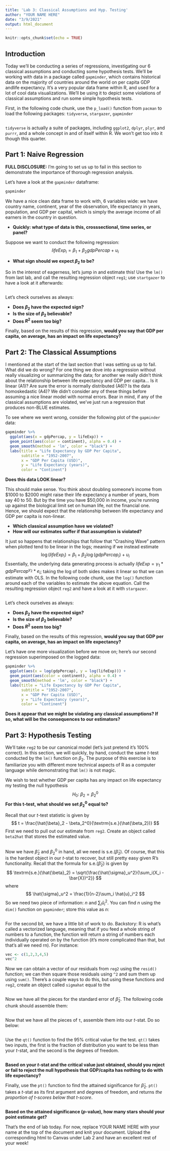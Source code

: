 ```yaml
---
title: 'Lab 3: Classical Assumptions and Hyp. Testing'
author: "YOUR NAME HERE"
date: "3/9/2021"
output: html_document
---
```


```r
knitr::opts_chunk$set(echo = TRUE)

```

## Introduction

Today we'll be conducting a series of regressions, investigating our 6 classical assumptions and conducting some hypothesis tests. We'll be working with data in a package called `gapminder`, which contains historical data on the majority of countries around the world on per capita GDP andlife expectancy. It's a very popular data frame within R, and used for a lot of cool data visualizations. We'll be using it to depict some violations of classical assumptions and run some simple hypothesis tests.

First, in the following code chunk, use the `p_load()` function from `pacman` to load the following packages: `tidyverse`, `stargazer`, `gapminder`
```r

```

`tidyverse` is actually a suite of packages, including `ggplot2`, `dplyr`, `plyr`, and `purrr`, and a whole concept in and of itself within R. We won't get too into it though this quarter. 

## Part 1: Naive Regression

**FULL DISCLOSURE:** I'm going to set us up to fail in this section to demonstrate the importance of thorough regression analysis. 

Let's have a look at the `gapminder` dataframe:
```r
gapminder
```

We have a nice clean data frame to work with, 6 variables wide: we have country name, continent, year of the observation, life expectancy in years, population, and GDP per capital, which is simply the average income of all earners in the country in question. 

- **Quickly: what type of data is this, crosssectional, time series, or panel?** 

Suppose we want to conduct the following regression:
$$
lifeExp_{i} = \beta_1 + \beta_2gdpPercap + u_i
$$

- **What sign should we expect $\beta_2$ to be?** 

So in the interest of eagerness, let's jump in and estimate this! Use the `lm()` from last lab, and call the resulting regression object `reg1`; use `startgazer` to have a look at it afterwards:
```r

```

Let's check ourselves as always:

- **Does $\beta_2$ have the expected sign?** 
- **Is the size of $\beta_2$ believable?** 
- **Does $R^2$ seem too big?** 

Finally, based on the results of this regression, **would you say that GDP per capita, on average, has an impact on life expectancy?** 

## Part 2: The Classical Assumptions

I mentioned at the start of the last section that I was setting us up to fail. What did we do wrong? For one thing we dove into a regression without really visualizing or summarizing the data; for another we really didn't think about the relationship between life expectancy and GDP per capita... Is it linear (A1)? Are sure the error is normally distributed (A6)? Is the data homoskedastic (A4)? We didn't consider any of these things before assuming a nice linear model with normal errors. Bear in mind, if any of the classical assumptions are violated, we've just run a regression that produces non-BLUE estimates.

To see where we went wrong, consider the following plot of the `gapminder` data:
```r
gapminder %>%
  ggplot(aes(x = gdpPercap, y = lifeExp)) +
  geom_point(aes(color = continent), alpha = 0.4) + 
  geom_smooth(method = 'lm', color = "black") + 
  labs(title = "Life Expectancy by GDP Per Capita",
       subtitle = "1952-2007",
       x = "GDP Per Capita (USD)",
       y = "Life Expectancy (years)",
       color = "Continent")

```

**Does this data LOOK linear?** 

This should make sense. You think about doubling someone's income from \$1000 to \$2000 might raise their life expectancy a number of years, from say 40 to 50. But by the time you have \$50,000 in income, you're running up against the biological limit set on human life, not the financial one. Hence, we should expect that the relationship between life expectancy and GDP per capita is non-linear.

- **Which classical assumption have we violated?** 
- **How will our estimates suffer if that assumption is violated?** 

It just so happens that relationships that follow that "Crashing Wave" pattern when plotted tend to be linear in the logs; meaning if we instead estimate 
$$
\log(lifeExp_{i}) = \beta_1 + \beta_2\log(gdpPercap_i) + u_i
$$
Essentially, the underlying data generating process is actually $lifeExp = \gamma_1* gdpPercap^{\gamma_2}*e_i$; taking the log of both sides makes it linear so that we can estimate with OLS. In the following code chunk, use the `log()` function around each of the variables to estimate the above equation. Call the resulting regression object `reg2` and have a look at it with `stargazer`.
```r

```

Let's check ourselves as always:

- **Does $\beta_2$ have the expected sign?** 
- **Is the size of $\beta_2$ believable?** 
- **Does $R^2$ seem too big?** 

Finally, based on the results of this regression, **would you say that GDP per capita, on average, has an impact on life expectancy?** 

Let's have one more visualization before we move on; here's our second regression superimposed on the logged data:
```r
gapminder %>%
  ggplot(aes(x = log(gdpPercap), y = log(lifeExp))) +
  geom_point(aes(color = continent), alpha = 0.4) + 
  geom_smooth(method = 'lm', color = "black") + 
  labs(title = "Life Expectancy by GDP Per Capita",
       subtitle = "1952-2007",
       x = "GDP Per Capita (USD)",
       y = "Life Expectancy (years)",
       color = "Continent")

```

**Does it appear that we might be violating any classical assumptions? If so, what will be the consequences to our estimators?** 

## Part 3: Hypothesis Testing

We'll take `reg2` to be our canonical model (let's just pretend it's 100% correct). In this section, we will quickly, by hand, conduct the same $t$-test conducted by the `lm()` function on $\beta_2$. The purpose of this exercise is to familiarize you with different more technical aspects of R as a computer language while demonstrating that `lm()` is not magic. 

We wish to test whether GDP per capita has any impact on life expectancy my testing the null hypothesis
$$ H_0:\; \beta_2 = \beta_2^0$$
**For this t-test, what should we set $\beta_2^0$ equal to?** 

Recall that our $t$-test statistic is given by 
$$
t = \frac{\hat{\beta}_2 - \beta_2^0}{\textrm{s.e.}(\hat{\beta_2})}
$$
First we need to pull out our estimate from `reg2`. Create an object called `beta2hat` that stores the estimated value.

```r

```

Now we have $\hat{\beta}_2$ and $\beta_2^0$ in hand, all we need is $\textrm{s.e.}(\hat{\beta}_2)$. Of course, that this is the hardest object in our $t$-stat to recover, but still pretty easy given R's functionality. Recall that the formula for $\textrm{s.e.}(\hat{\beta}_2)$ is given by
$$
\textrm{s.e.}(\hat{\beta}_2) = \sqrt{\frac{\hat{\sigma}_u^2}{\sum_i(X_i - \bar{X})^2}}
$$
where
$$
\hat{\sigma}_u^2 = \frac{1}{n-2}\sum_i \hat{u}_i^2
$$
So we need two piece of information: $n$ and $\sum_i \hat{u}_i^2$. You can find $n$ using the `dim()` function on `gapminder`; store this value as $n$:
```r

```
For the second bit, we have a little bit of work to do. Backstory: R is what's called a vectorized language, meaning that if you feed a whole string of numbers to a function, the function will return a string of numbers each individually operated on by the function (it's more complicated than that, but that's all we need rn). For instance:
```r
vec <- c(1,2,3,4,5)
vec^2
```
Now we can obtain a vector of our residuals from `reg2` using the `resid()` function; we can then square those residuals using `^2` and sum them up using `sum()`. There's a couple ways to do this, but using these functions and `reg2`, create an object called `sigmahat` equal to the 
```r

```
Now we have all the pieces for the standard error of $\hat{\beta}_2$. The following code chunk should assemble them:
```r

```
Now that we have all the pieces of `t`, assemble them into our $t$-stat. Do so below:
```r

```
Use the `qt()` function to find the 95% critical value for the test. `qt()` takes two inputs, the first is the fraction of distribution you want to be less than your $t$-stat, and the second is the degrees of freedom.
```r

```
**Based on your $t$-stat and the critical value just obtained, should you reject or fail to reject the null hypothesis that GDP/capita has nothing to do with life expectancy?** 

Finally, use the `pt()` function to find the attained significance for $\hat{\beta}_2$. `pt()` takes a $t$-stat as its first argument and degrees of freedom, and returns *the proportion of t-scores below that t-score*.
```r

```
**Based on the attained significance ($p$-value), how many stars should your point estimate get?** 


That's the end of lab today. For now, replace YOUR NAME HERE with your name at the top of the document and knit your document. Upload the corresponding html to Canvas under Lab 2 and have an excellent rest of your week!